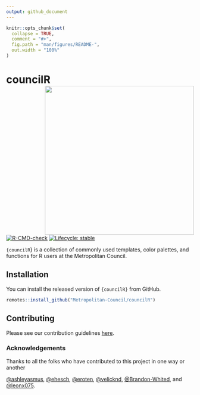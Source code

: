 ```yaml
---
output: github_document
---
```


<!-- README.md is generated from README.Rmd. Please edit that file -->

```r
knitr::opts_chunk$set(
  collapse = TRUE,
  comment = "#>",
  fig.path = "man/figures/README-",
  out.width = "100%"
)
```

# councilR <img src="man/figures/logo.png" align="right" height="400" />

<!-- badges: start -->
[![R-CMD-check](https://github.com/Metropolitan-Council/councilR/workflows/R-CMD-check/badge.svg)](https://github.com/Metropolitan-Council/councilR/actions)
[![Lifecycle: stable](https://img.shields.io/badge/lifecycle-stable-brightgreen.svg)](https://lifecycle.r-lib.org/articles/stages.html#stable)
<!-- badges: end -->

`{councilR`} is a collection of commonly used templates, color palettes, and functions for R users at the Metropolitan Council.

## Installation

You can install the released version of `{councilR}` from GitHub.  

``` r
remotes::install_github("Metropolitan-Council/councilR")
```

## Contributing  

Please see our contribution guidelines [here](.github/CONTRIBUTING.md).  

### Acknowledgements    

Thanks to all the folks who have contributed to this project in one way or another

[&#x0040;ashleyasmus](https://github.com/ashleyasmus), [&#x0040;ehesch](https://github.com/ehesch), [&#x0040;eroten](https://github.com/eroten),
[&#x0040;velicknd](https://github.com/velicknd),  [&#x0040;Brandon-Whited](https://github.com/Brandon-Whited), and [&#x0040;leonx075](https://github.com/leonx075).




